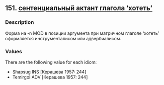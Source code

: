 ## 151. <a href =  'https://agricolamz.github.io/The_Circassian_Isoglosses_Database/151.html'>сентенциальный актант глагола ‘хотеть’</a>
### Description

Форма на -n MOD в позиции аргумента при матричном глаголе 'хотеть' оформляется инструменталисом или адвербиалисом.

### Values
There are the following value for each idiom:

* Shapsug  INS [Керашева 1957: 244] 
* Temirgoi  ADV [Керашева 1957: 244] 

